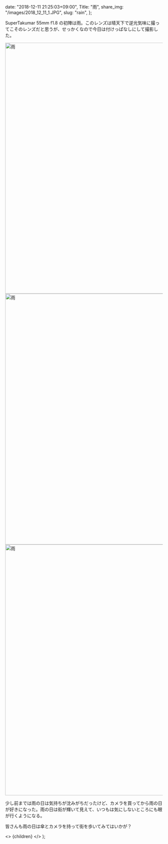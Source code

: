 
  date: "2018-12-11 21:25:03+09:00",
  Title: "雨",
  share_img: "/images/2018_12_11_1.JPG",
  slug: "rain",
};

SuperTakumar 55mm f1.8 の初陣は雨。このレンズは晴天下で逆光気味に撮ってこそのレンズだと思うが、せっかくなので今日は付けっぱなしにして撮影した。

<img src="/images/2018_12_11_2.JPG" alt="雨" width="1200" height="800" loading="lazy" />

<img src="/images/2018_12_11_1.JPG" alt="雨" width="1200" height="800" loading="lazy" />

<img src="/images/2018_12_11_3.JPG" alt="雨" width="1200" height="800" loading="lazy" />

少し前までは雨の日は気持ちが沈みがちだったけど、カメラを買ってから雨の日が好きになった。雨の日は街が輝いて見えて、いつもは気にしないところにも眼が行くようになる。

皆さんも雨の日は傘とカメラを持って街を歩いてみてはいかが？

  <>
    <Head>
      <title>{meta.Title} | 異郷好実</title>
    </Head>
    <PostLayout meta={meta}>{children}</PostLayout>
  </>
);
